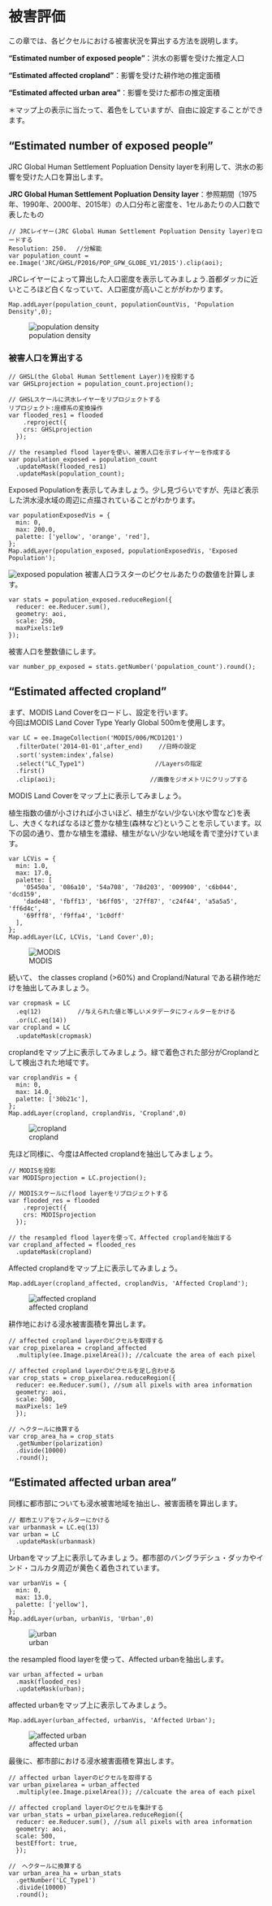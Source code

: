 # 被害評価　　

この章では、各ピクセルにおける被害状況を算出する方法を説明します。

<b>"Estimated number of exposed people"</b>：洪水の影響を受けた推定人口

<b>"Estimated affected cropland"</b>：影響を受けた耕作地の推定面積　　

<b>"Estimated affected urban area"</b>：影響を受けた都市の推定面積


＊マップ上の表示に当たって、着色をしていますが、自由に設定することができます。

## "Estimated number of exposed people"

JRC Global Human Settlement Popluation Density layerを利用して、洪水の影響を受けた人口を算出します。  

<b>JRC Global Human Settlement Popluation Density layer</b>：参照期間（1975年、1990年、2000年、2015年）の人口分布と密度を、1セルあたりの人口数で表したもの　　

```
// JRCレイヤー(JRC Global Human Settlement Popluation Density layer)をロードする
Resolution: 250. 　//分解能
var population_count = ee.Image('JRC/GHSL/P2016/POP_GPW_GLOBE_V1/2015').clip(aoi);
```

JRCレイヤーによって算出した人口密度を表示してみましょう.首都ダッカに近いところほど白くなっていて、人口密度が高いことががわかります。

```
Map.addLayer(population_count, populationCountVis, 'Population Density',0);
```

![population density](images/population.png)

### 被害人口を算出する

```
// GHSL(the Global Human Settlement Layer))を投影する
var GHSLprojection = population_count.projection();

// GHSLスケールに洪水レイヤーをリプロジェクトする
リプロジェクト:座標系の変換操作
var flooded_res1 = flooded
    .reproject({
    crs: GHSLprojection
  });

// the resampled flood layerを使い、被害人口を示すレイヤーを作成する
var population_exposed = population_count
  .updateMask(flooded_res1)
  .updateMask(population_count);
```
Exposed Populationを表示してみましょう。少し見づらいですが、先ほど表示した洪水浸水域の周辺に点描されていることがわかります。

```
var populationExposedVis = {
  min: 0,
  max: 200.0,
  palette: ['yellow', 'orange', 'red'],
};
Map.addLayer(population_exposed, populationExposedVis, 'Exposed Population');
```
![exposed population](images/exposedp.png)
被害人口ラスターのピクセルあたりの数値を計算します。
```
var stats = population_exposed.reduceRegion({
  reducer: ee.Reducer.sum(),
  geometry: aoi,
  scale: 250,
  maxPixels:1e9 
});
```

被害人口を整数値にします。
```
var number_pp_exposed = stats.getNumber('population_count').round();
```

##  "Estimated affected cropland" 
まず、MODIS Land Coverをロードし、設定を行います。  
今回はMODIS Land Cover Type Yearly Global 500mを使用します。
```
var LC = ee.ImageCollection('MODIS/006/MCD12Q1')
  .filterDate('2014-01-01',after_end) 　　//日時の設定
  .sort('system:index',false)　　　　　 　
  .select("LC_Type1")　　　　           　//Layersの指定
  .first()                                
  .clip(aoi);　　　　　　　　           　//画像をジオメトリにクリップする
```

MODIS Land Coverをマップ上に表示してみましょう。  

植生指数の値が小さければ小さいほど、植生がない/少ない(水や雪など)を表し、大きくなればなるほど豊かな植生(森林など)ということを示しています。以下の図の通り、豊かな植生を濃緑、植生がない/少ない地域を青で塗分けています。

```
var LCVis = {
  min: 1.0,
  max: 17.0,
  palette: [
    '05450a', '086a10', '54a708', '78d203', '009900', 'c6b044', 'dcd159',
    'dade48', 'fbff13', 'b6ff05', '27ff87', 'c24f44', 'a5a5a5', 'ff6d4c',
    '69fff8', 'f9ffa4', '1c0dff'
  ],
};
Map.addLayer(LC, LCVis, 'Land Cover',0);
```

![MODIS](images/modis.png)


続いて、 the classes cropland (>60%) and Cropland/Natural である耕作地だけを抽出してみましょう。
 
```
var cropmask = LC  
  .eq(12)          //与えられた値と等しいメタデータにフィルターをかける
  .or(LC.eq(14))　 
var cropland = LC
  .updateMask(cropmask)　
```

croplandをマップ上に表示してみましょう。緑で着色された部分がCroplandとして検出された地域です。
```
var croplandVis = {
  min: 0,
  max: 14.0,
  palette: ['30b21c'],
};
Map.addLayer(cropland, croplandVis, 'Cropland',0) 
```
![cropland](images/cropland.png)

先ほど同様に、今度はAffected croplandを抽出してみましょう。
```
// MODISを投影
var MODISprojection = LC.projection();

// MODISスケールにflood layerをリプロジェクトする
var flooded_res = flooded
    .reproject({
    crs: MODISprojection
  });

// the resampled flood layerを使って、Affected croplandを抽出する
var cropland_affected = flooded_res
  .updateMask(cropland)
```

Affected croplandをマップ上に表示してみましょう。
```
Map.addLayer(cropland_affected, croplandVis, 'Affected Cropland');
```
![affected cropland](images/affected cropland.png)

耕作地における浸水被害面積を算出します。
```
// affected cropland layerのピクセルを取得する
var crop_pixelarea = cropland_affected
  .multiply(ee.Image.pixelArea()); //calcuate the area of each pixel 

// affected cropland layerのピクセルを足し合わせる
var crop_stats = crop_pixelarea.reduceRegion({
  reducer: ee.Reducer.sum(), //sum all pixels with area information                
  geometry: aoi,
  scale: 500,
  maxPixels: 1e9
  });
  
// ヘクタールに換算する
var crop_area_ha = crop_stats
  .getNumber(polarization)
  .divide(10000)
  .round();
```


##  "Estimated affected urban area"

同様に都市部についても浸水被害地域を抽出し、被害面積を算出します。

```
// 都市エリアをフィルターにかける
var urbanmask = LC.eq(13)
var urban = LC
  .updateMask(urbanmask)
```
Urbanをマップ上に表示してみましょう。都市部のバングラデシュ・ダッカやインド・コルカタ周辺が黄色く着色されています。
```
var urbanVis = {
  min: 0,
  max: 13.0,
  palette: ['yellow'],
};
Map.addLayer(urban, urbanVis, 'Urban',0)
```
![urban](images/urban.png)

the resampled flood layerを使って、Affected urbanを抽出します。
```
var urban_affected = urban
  .mask(flooded_res)
  .updateMask(urban);
```
affected urbanをマップ上に表示してみましょう。
```
Map.addLayer(urban_affected, urbanVis, 'Affected Urban');
```
![affected urban](images/affected urban.png)

最後に、都市部における浸水被害面積を算出します。
```
// affected urban layerのピクセルを取得する
var urban_pixelarea = urban_affected
  .multiply(ee.Image.pixelArea()); //calcuate the area of each pixel 

// affected cropland layerのピクセルを集計する
var urban_stats = urban_pixelarea.reduceRegion({
  reducer: ee.Reducer.sum(), //sum all pixels with area information                
  geometry: aoi,
  scale: 500,
  bestEffort: true,
  });

//　ヘクタールに換算する
var urban_area_ha = urban_stats
  .getNumber('LC_Type1')
  .divide(10000)
  .round();
```